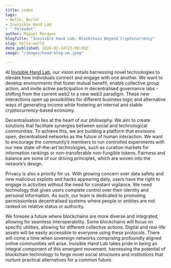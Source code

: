 ```yaml
---
title: index
tags:
- Hello, World!
- Invisible Hand Lab
- " Polkadot"
author: Miguel Marques
blogTitle: "Invisible Hand Lab: Blockchain Beyond Cryptocurrency"
slug: hello-world
date_published: 2024-02-14T23:00:00Z
image: "/images/hand-blog-ne.jpeg"

---
```

At [Invisible Hand Lab](https://invisiblehandlab.org/), our vision entails harnessing novel technologies to elevate how individuals connect and engage with one another. We want to develop environments that foster mutual benefit, enable collective group action, and invite active participation in decentralised governance labs - shifting from the current web2 to a new web3 paradigm. These new interactions open up possibilities for different business logic and alternative ways of generating income while fostering an internal and stable cryptocurrency-based economy. 

Decentralisation lies at the heart of our philosophy. We aim to create solutions that facilitate synergies between social and technological communities. To achieve this, we are building a platform that envisions open, decentralised networks as the future of human interaction. We want to encourage the community’s members to run controlled experiments with our new state-of-the-art technologies, such as curation markets for information rankings or non-transferable non-fungible tokens. Fairness and balance are some of our driving principles, which are woven into the network’s design. 

Privacy is also a priority for us. With growing concern over data safety and new malicious exploits and hacks appearing daily, users have the right to engage in activities without the need for constant vigilance. We need technology that gives users complete control over their identity and personal information. As such, our team is dedicated to promoting permissionless decentralised systems where people or entities are not ranked on relative status or authority.

We foresee a future where blockchains are more diverse and integrated, allowing for seamless interoperability. Some blockchains will focus on specific utilities, allowing for different collective actions. Digital and real-life assets will be easily accessible to everyone using these protocols. There will come a time when sovereign networks comprising profoundly aligned online communities will arise. Invisible Hand Lab takes pride in being an integral component of this emergent movement, harnessing the potential of blockchain technology to forge novel social structures and institutions that nurture practical alternatives for a common future.